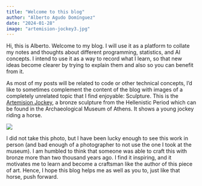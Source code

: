 ```yaml
---
title: "Welcome to this blog"
author: "Alberto Agudo Domínguez"
date: "2024-01-28"
image: "artemision-jockey3.jpg"
---
```


Hi, this is Alberto. Welcome to my blog. I will use it as a platform to collate my notes and thoughts about different programming, statistics, and AI concepts. I intend to use it as a way to record what I learn, so that new ideas become clearer by trying to explain them and also so you can benefit from it.

As most of my posts will be related to code or other technical concepts, I'd like to sometimes complement the content of the blog with images of a completely unrelated topic that I find enjoyable: Sculpture. This is the [Artemision Jockey](https://www.namuseum.gr/en/collection/ellinistiki-periodos-2/), a bronze sculpture from the Hellenistic Period which can be found in the Archaeological Museum of Athens. It shows a young jockey riding a horse.

![](artemision-jockey3.jpg)

I did not take this photo, but I have been lucky enough to see this work in person (and bad enough of a photographer to not use the one I took at the museum). I am humbled to think that someone was able to craft this with bronze more than two thousand years ago. I find it inspiring, and it motivates me to learn and become a craftsman like the author of this piece of art. Hence, I hope this blog helps me as well as you to, just like that horse, push forward.
